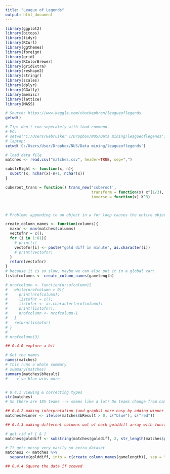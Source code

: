 ```yaml
---
title: "League of Legends"
output: html_document
---
```


```r

library(ggplot2)
library(bitops)
library(tidyr)
library(RCurl)
library(ggthemes)
library(foreign)
library(grid)
library(RColorBrewer)
library(gridExtra)
library(reshape2)
library(stringr)
library(scales)
library(dplyr)
library(GGally)
library(memisc)
library(lattice)
library(MASS)
```

```r
# Source: https://www.kaggle.com/chuckephron/leagueoflegends
getwd()

# Tip: don't run seperately with load command.
# PC:
# setwd('C:/Users/Gebruiker 1/Dropbox/NUS/Data mining/leagueoflegends')
# laptop:
setwd('C:/Users/User/Dropbox/NUS/Data mining/leagueoflegends')

# load data file
matches <- read.csv("matches.csv", header=TRUE, sep=",")
```
```r
substrRight <- function(x, n){
  substr(x, nchar(x)-n+1, nchar(x))
}

cuberoot_trans = function() trans_new('cuberoot', 
                                      transform = function(x) x^(1/3), 
                                      inverse = function(x) X^3)



# Problem: appending to an object in a for loop causes the entire object to be copied on every iteration --> very slow.

create_column_names <- function(columns){
  maxnr <- max(matches$columns)
  vectofnr = c();
  for (i in 1:81){
    # print(i)
    vectofnr[i] <- paste("gold diff in minute", as.character(i))
    # print(vectofnr)
  }
  return(vectofnr)
}
# because it is so slow, maybe we can also put it in a global var:
listofcolumns <- create_column_names(gamelength)

# nrofcolumn <- function(nrsofcolumn){
#   while(nrofcolumn > 0){
#     print(nrofcolumn);
#     listofnr = c();
#     listofnr <- as.character(nrofcolumn);
#     print(listofnr);
#     nrofcolumn <- nrofcolumn-1
#   }
#   return(listofnr)
# }
# 
# nrofcolumn(3)

```


```r

## 0.4.0 explore a bit

# Get the names
names(matches)
# this runs a whole summary
# summary(matches)
summary(matches$bResult)
# ---> so blue wins more


# 0.4.1 viewing & correcting types
str(matches)
# So there are 185 teams --> seems like a lot? Do teams change from name?

## 0.4.2 making interpretation (and graphs) more easy by adding winner (blue or red) column
matches$winner <- ifelse(matches$bResult > 0, c("blue"), c("red"))

## 0.4.3 making different columns out of each golddiff array with function

# get rid of [ & ]
matches$golddiff <- substring(matches$golddiff, 2, str_length(matches$golddiff)-1)

# It gets messy very easily so extra dataset
matches2 <- matches %>%
  separate(golddiff, into = c(create_column_names(gamelength)), sep = "\\,")

## 0.4.4 Square the data if scewed 


```
